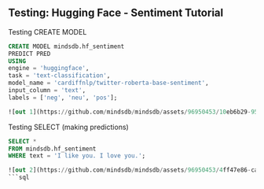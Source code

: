 ## Testing: Hugging Face - Sentiment Tutorial

Testing CREATE MODEL
```sql
CREATE MODEL mindsdb.hf_sentiment
PREDICT PRED
USING
engine = 'huggingface',
task = 'text-classification',
model_name = 'cardiffnlp/twitter-roberta-base-sentiment',
input_column = 'text',
labels = ['neg', 'neu', 'pos'];
```

```sql
![out 1](https://github.com/mindsdb/mindsdb/assets/96950453/10eb6b29-95fc-4f46-bbaa-92175b1d5d37)
```

Testing SELECT (making predictions)
```sql
SELECT *
FROM mindsdb.hf_sentiment
WHERE text = 'I like you. I love you.';
```
```sql
![out 2](https://github.com/mindsdb/mindsdb/assets/96950453/4ff47e86-ca1d-411c-a216-0bdc954fcd47)
```sql

```
